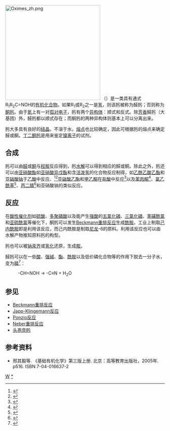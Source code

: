 {{noteTA
|G1=Chemistry}}
[[File:Oximes_zh.png|300px]]
'''{{ruby-py|肟|-{zh-cn:wò;zh-tw:ㄨㄛˋ;zh-hk:ok3}-}}'''（{{lang-en|oxime}}）是一类具有通式R<sub>1</sub>R<sub>2</sub>C=NOH的[[有机化合物|有机化合物]]。如果R<sub>1</sub>或R<sub>2</sub>之一是[[氢|氢]]，则该肟被称为醛肟；否则称为[[酮肟|酮肟]]。由于[[氮|氮]]上有一对[[孤電子對|孤对电子]]，肟有两个[[异构体|异构体]]：顺式和反式。除[[芳香化合物|芳香]]醛肟（大基团）外，醛肟都以顺式存在；而酮肟的两种异构体则基本上可以分离出来。

肟大多具有良好的[[结晶|结晶]]，不溶于水，[[熔点|熔点]]也比较确定，因此可根据肟的熔点来确定醛或酮。[[丁二酮肟|丁二酮肟]]是用来鉴定[[镍|镍]][[离子|离子]]的试剂。

==合成==
肟可以由[[醛|醛]]或[[酮|酮]]与[[羟胺|羟胺]]反应得到，肟[[水解|水解]]可以得到相应的醛或酮。除此之外，肟还可以由[[亚硝酸酯|亚硝酸酯]]如[[亚硝酸异戊酯|亚硝酸异戊酯]]和含[[活泼氢|活泼氢]]的化合物反应制得，如[[乙酰乙酸乙酯|乙酰乙酸乙酯]]和[[亚硝酸钠|亚硝酸钠]]于[[乙酸|乙酸]]中反应、<ref>{{OrgSynth | author = [[Hans_Fischer|Hans Fischer]] | title = 2,4-Dimethyl-3,5-dicarbethoxypyrrole | collvol = 2 | collvolpages = 202 | year = 1943 | prep = cv2p0202}}</ref><ref>{{OrgSynth | author = Hans Fischer | title = Kryptopyrrole | collvol = 3 | collvolpages = 513 | year = 1955 | prep = cv3p0513}}</ref>[[亚硝酸乙酯|亚硝酸乙酯]]和[[甲乙酮|甲乙酮]]在[[盐酸|盐酸]]中反应<ref>{{OrgSynth | | author = W. L. Semon and V. R. Damerell | title = Dimethoxyglyoxime | collvol = 2 | collvolpages = 204 | year = 1943 | prep = cv2p0204}}</ref>以及[[苯丙酮|苯丙酮]]<ref>{{OrgSynth | author = Walter H. Hartung and Frank Crossley | title = Isonitrosopropiophenone | collvol = 2 | collvolpages = 363 | year = 1943 | prep = cv2p0363}}</ref>、[[氯乙酰苯|氯乙酰苯]]<ref>{{OrgSynth | author = Nathan Levin and Walter H. Hartung | title = ω-chloroisonitrosoacetophenone |collvol = = 3 | collvolpages = 191 | year = 1955 | prep = cv3p0191}}</ref>、[[丙二腈|丙二腈]]<ref>{{OrgSynth | author = J. P. Ferris, R. A. Sanchez, and R. W. Mancuso | title = p-toluenesulfonate | collvol = 5 | collvolpages = 32 | year = 1973 | prep = cv5p0032}}</ref>和亚硝酸钠的类似反应。

==反应==
在[[酸性|酸性]][[催化剂|催化剂]]如[[硫酸|硫酸]]、[[多聚磷酸|多聚磷酸]]以及能产生[[强酸|强酸]]的[[五氯化磷|五氯化磷]]、[[三氯化磷|三氯化磷]]、[[苯磺酰氯|苯磺酰氯]]和[[亚硫酰氯|亚硫酰氯]]等催化下，酮肟可以发生[[Beckmann重排反应|Beckmann重排反应]]生成[[酰胺|酰胺]]。工业上制取[[己内酰胺|己内酰胺]]即是利用该反应，而己内酰胺是制取[[尼龙|尼龙]]-6的原料。利用该反应也可以由水解产物推知原料肟的构型。

肟也可以被[[钠汞齐|钠汞齐]]或[[氢化|氢化]]还原，生成[[胺|胺]]。

醛肟可以在一些[[酸|酸]]、[[碱|强碱]]、[[酯|酯]]、[[酰胺|酰胺]]以及低价磷化合物等的作用下脱去一分子水，变为[[腈|腈]]<ref>{{cite journal |author=赵文超 |year=1997 |title=醛肟脱水试剂 |journal=化学试剂 |issue=19(5) |pages=273-280 |accessdate=2014-07-31}}</ref>：
:-CH=NOH → -C≡N + H<sub>2</sub>O

==参见==
{{wiktionary}}
*[[Beckmann重排反应|Beckmann重排反应]]
*[[Japp-Klingemann反应|Japp-Klingemann反应]]
*[[Ponzio反应|Ponzio反应]]
*[[Neber重排反应|Neber重排反应]]
*[[头孢克肟|头孢克肟]]

==参考资料==
<div class="references-small">
<references/>
</div>
{{refbegin}}
* 邢其毅等. 《基础有机化学》第三版上册. 北京：高等教育出版社，2005年. p516. ISBN 7-04-016637-2
{{refend}}

[[Category:官能团|W]]
[[Category:肟|*]]
